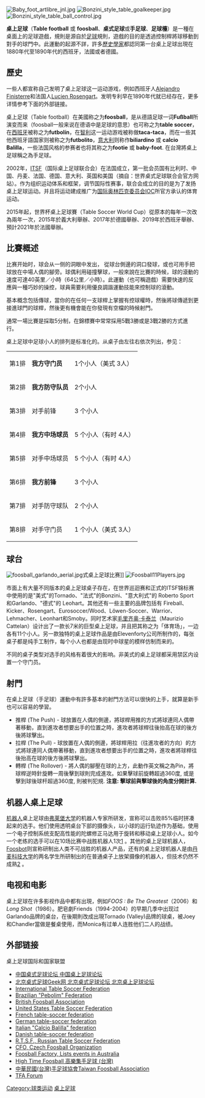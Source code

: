 {{external links|time=2018-03-25T10:16:50+00:00}}
{{no footnotes|time=2018-03-25T10:16:50+00:00}}
{{noteTA
|1=zh:桌上足球; zh-hk:足球機; zh-tw:手足球; 
}}
[[File:Baby_foot_artlibre_jnl.jpg|thumb]]
[[File:Bonzini_style_table_goalkeeper.jpg|thumb]]
[[File:Bonzini_style_table_ball_control.jpg|thumb]]

'''桌上足球'''（'''Table football''' 或 '''foosball'''、'''桌式足球'''或'''手足球'''、'''足球檯'''）是一種在桌面上的足球遊戲，規則是源自於[[足球|足球]]規則，遊戲的目的是透過控制桿將球移動到對手的球門中。此運動的起源不詳，許多[[歷史學家|歷史學家]]都認同第一台桌上足球出現在1880年代至1890年代的西班牙，法國或者德國。

== 歷史 ==
一些人都宣称自己发明了桌上足球这一运动游戏，例如西班牙人[[Alejandro_Finisterre|Alejandro Finisterre]]和法国人[[Lucien_Rosengart|Lucien Rosengart]]。发明专利早在1890年代就已经存在，更多详情参考下面的外部链接。

桌上足球（Table football）在美國称之为'''foosball'''，是从德語足球一词'''Fußball'''所演变而来（foosball一般来说在德语中是足球的意思）也可称之为'''table soccer'''，在[[西班牙|西班牙]]被称之为'''futbolín'''，在[[智利|智利]]这一运动游戏被称做'''taca-taca'''，而在一些其他西班牙語国家则被称之为'''futbolito'''，[[意大利|意大利]]则称作'''biliardino''' 或 '''calcio Balilla'''，一些法国风格的参赛者也将其称之为'''footie''' 或 '''baby-foot'''. 在台灣將桌上足球稱之為手足球。

2002年，[[ITSF|ITSF]]（国际桌上足球联合会）在法国成立，第一批会员国有比利时、中国、丹麦、法国、德国、意大利、英国和美国（摘自：世界桌式足球联合会官方网站）。作为组织运动体系和框架，调节国际性赛事，联合会成立的目的是为了发扬桌上足球运动。并且将运动建成推广为[[国际奥林匹克委员会|国际奥林匹克委员会]][[IOC|IOC]]所官方承认的体育运动。

2015年起，世界杯桌上足球賽（Table Soccer World Cup）從原本的每年一次改為兩年一次，2015年於義大利舉辦、2017年於德國舉辦、2019年於西班牙舉辦、預計2021年於法國舉辦。

== 比賽概述 ==
比赛开始时，球会从一侧的洞眼中发出， 從球台側邊的洞口發球，或也可用手把球放在中場人偶的腳旁。球偶利用碰撞擊球，一般來說在比賽的時候，球的滾動的速度可達40英里／小時（64公里／小時）。此運動（也可稱遊戲）需要快速的反應與一種巧妙的操控，球員需要利用優良調諧運動技能來控制球的滾動。 
 
基本概念包括傳球，當你的在任何一支球桿上掌握有控球權時，然後將球傳遞到更接進球門的球桿，然後更有機會能在你發現有空檔的時候射門。 
 
通常一場比賽是採取5分制，在錦標賽中常常採用5戰3勝或是3戰2勝的方式進行。

桌上足球中足球小人的排列是标准化的。从桌子由左往右依次列出，参见：
{| border="1" cellpadding="5" style="border-collapse: collapse;"
|- bgcolor="#FF9999"
|  第1排 || '''我方守门员'''   || 1个小人（美式 3人）
|- bgcolor="#FF9999"
| 第2排 || '''我方防守队员'''  || 2个小人
|- bgcolor="#9999FF"
| 第3排 || 对手前锋   || 3 个小人
|- bgcolor="#FF9999"
| 第4排 || '''我方中场球员''' || 5 个小人（有时 4人）
|- bgcolor="#9999FF"
| 第5排 || 对手中场球员 || 5 个小人（有时 4人）
|- bgcolor="#FF9999"
| 第6排 || '''我方前锋'''   || 3 个小人
|- bgcolor="#9999FF"
| 第7排 || 对手防守球队  || 2 个小人
|- bgcolor="#9999FF"
| 第8排 || 对手守门员   || 1 个小人（美式 3人）
|}

== 球台 ==
[[File:foosball_garlando_aerial.jpg|thumb]]式桌上足球比赛]]
[[File:Foosball11Players.jpg|thumb]]

市面上有大量不同版本的桌上足球桌子存在，在世界巡迴赛和正式的ITSF锦标赛中使用的是"美式"的Tornado、"法式"的Bonzini、"意大利式"的 Roberto Sport和Garlando、"德式"的 Leohart。其他还有一些主要的品牌包括有 Fireball、Kicker、Rosengart、Eurosoccer/Wood、Löwen-Soccer、Warrior、Lehmacher、Leonhart和Smoby。同时艺术家[[毛里齐奥·卡泰兰|毛里齐奥·卡泰兰]]（Maurizio Cattelan）设计出了一款长7米的巨型桌上足球，并且把其称之为「体育场」，一边各有11个小人。另一款独特的桌上足球作品是由Elevenforty公司所制作的，每张桌子都是纯手工制作，每个小人也都是由现时中球星的模样仿制而来的。

不同的桌子类型对选手的风格有着很大的影响。非美式的桌上足球都采用禁区内设置一个守门员。

== 射門 ==
<!--Add by Jack J Huang jkjuh.tw@gmail.com in Taiwan (TFA)-->
在桌上足球（手足球）運動中有許多基本的射門方法可以很快的上手，就算是新手也可以容易的學習。
* 推桿 (The Push) - 球放置在人偶的側邊，將球桿用推的方式將球連同人偶帶著移動，直到進攻者想要出手的位置之時，進攻者將球桿往後抬高在球的後方後將球擊出。
* 拉桿 (The Pull) - 球放置在人偶的側邊，將球桿用拉（往進攻者的方向）的方式將球連同人偶帶著移動，直到進攻者想要出手的位置之時，進攻者將球桿往後抬高在球的後方後將球擊出。
* 轉桿 (The Rollover) - 將人偶的腳壓在球的上方，此動作英文稱之為Pin，將球桿逆時針旋轉一周後擊到球則完成進攻。如果擊球前旋轉超過360度, 或是擊到球後球杆超過360度, 則被判犯規. '''注意: 擊球前與擊球後的角度分開計算.'''

== 机器人桌上足球 ==
[[机器人|机器人]]桌上足球由[[弗莱堡大学|弗莱堡大学]]的机器人专家所研发，宣称可以击败85%临时拼凑起来的选手。他们使用透明桌台下部的摄像头，以小球的运行轨迹作为基础，使用一个电子控制系统支配高性能的陀螺修正马达用于旋转和移动桌上足球小人。如今一个老练的选手可以在10场比赛中战胜机器人1次[http://www.newscientist.com/news/news.jsp?id=ns99996346] {{Wayback|url=http://www.newscientist.com/news/news.jsp?id=ns99996346 |date=20041215084234 }}。其他的桌上足球机器人，[[Foosbot|Foosbot]]则宣称研制出人类不可战胜的机器人产品，还有的桌上足球机器人是由[[丹麦科技大学|丹麦科技大学]]的两名学生所研制出的在普通桌子上放架摄像的机器人，但技术仍然不成熟[http://foospmp.myl.dk] {{Wayback|url=http://foospmp.myl.dk/ |date=20200808232754 }}。

== 电视和电影 ==
桌上足球在许多影视作品中都有出現，例如''FOOS : Be The Greatest''（2006）和''Long Shot''（1986）。肥皂劇Friends（1994-2004）的早期几季中出现过Garlando品牌的桌台，在後期則改成出現Tornado (Valley)品牌的球桌，被Joey和Chandler當做是餐桌使用，而Monica有过单人连胜他们二人的战绩。

== 外部链接 ==
{{commonscat|Table football}}
<!--===========================({{NoMoreLinks}})===============================-->
<!--| DO NOT ADD MORE LINKS TO THIS ARTICLE. WIKIPEDIA IS NOT A COLLECTION OF |-->
<!--| LINKS. If you think that your link might be useful, do not add it here, |-->
<!--| but put it on this article's discussion page first or submit your link  |-->
<!--| to the appropriate category at the Open Directory Project (www.dmoz.org)|-->
<!--| and link back to that category using the {{dmoz}} template.             |-->
<!--|                                                                         |-->
<!--|           Links that have not been verified WILL BE DELETED.            |-->
<!--|  See [[Wikipedia:External_links|Wikipedia:External links]] and [[Wikipedia:Spam|Wikipedia:Spam]] for details    |-->
<!--===========================({{NoMoreLinks}})===============================-->
桌上足球国际和国家联盟
* [http://www.chinafoosball.com 中国桌式足球论坛 中国桌上足球论坛] {{Wayback|url=http://www.chinafoosball.com/ |date=20170423191603 }}
* [https://web.archive.org/web/20170531161822/http://beijingfoosball.com/ 北京桌式足球Geek网 北京桌式足球论坛 北京桌上足球论坛]
* [http://www.table-soccer.org/ International Table Soccer Federation] {{Wayback|url=http://www.table-soccer.org/ |date=20070629224743 }}
* [http://www.pebolim.com.br/ Brazilian "Pebolim" Federation] {{Wayback|url=http://www.pebolim.com.br/ |date=20070704050134 }}
* [http://www.britfoos.com/ British Foosball Association] {{Wayback|url=http://www.britfoos.com/ |date=20070624075751 }}
* [https://web.archive.org/web/20080703223402/http://www.ustsf.org/ United States Table Soccer Federation]
* [http://www.francebabyfoot.com/ French table-soccer federation] {{Wayback|url=http://www.francebabyfoot.com/ |date=20070625134520 }}
* [http://www.dtfb.de/ German table-soccer federation] {{Wayback|url=http://www.dtfb.de/ |date=20070625183254 }}
* [http://www.ficb.it/ Italian "Calcio Balilla" federation] {{Wayback|url=http://www.ficb.it/ |date=20070608020857 }}
* [https://web.archive.org/web/20070708015515/http://www.bordfodbold.dk/ Danish table-soccer federation]
* [http://www.fnf.ru/ R.T.S.F., Russian Table Soccer Federation] {{Wayback|url=http://www.fnf.ru/ |date=20070617190852 }}
* [http://www.foosball.cz/ CFO, Czech Foosball Organization] {{Wayback|url=http://www.foosball.cz/ |date=20070630085507 }}
* [https://web.archive.org/web/20070527215820/http://www.foosballfactory.com.au/ Foosball Factory, Lists events in Australia]
* [http://www.hightimesports.com High Time Foosball 高樂集手足球 (台灣)] {{Wayback|url=http://www.hightimesports.com/ |date=20190708085510 }}
* [http://www.foosball.tw/ 中華民國(台灣)手足球協會Taiwan Foosball Association]
* [https://web.archive.org/web/20080929052901/http://www.foosball.tw/talk/ TFA Forum]


{{Authority control}}
[[Category:球类运动|Category:球类运动]]
[[Category:桌上足球|]]